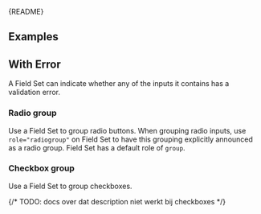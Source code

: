 
<Meta of={FieldSetStories} />

<Markdown>{README}</Markdown>

<Primary />

<Controls />

## Examples

## With Error

A Field Set can indicate whether any of the inputs it contains has a validation error.

<Canvas of={FieldSetStories.WithError} />

### Radio group

Use a Field Set to group radio buttons.
When grouping radio inputs, use `role="radiogroup"` on Field Set to have this grouping explicitly announced as a radio group.
Field Set has a default role of `group`.

<Canvas of={FieldSetStories.RadioGroup} />

### Checkbox group

Use a Field Set to group checkboxes.

{/* TODO: docs over dat description niet werkt bij checkboxes */}

<Canvas of={FieldSetStories.CheckboxGroup} />
